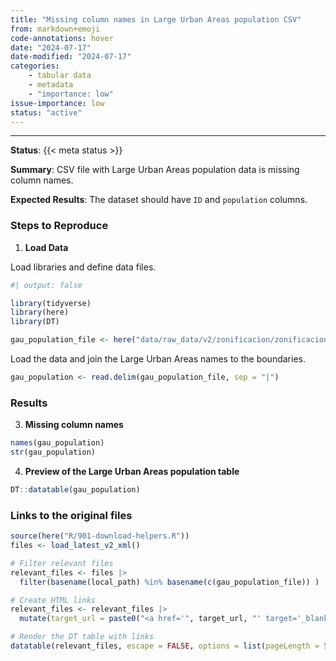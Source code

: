 ```yaml
---
title: "Missing column names in Large Urban Areas population CSV"
from: markdown+emoji
code-annotations: hover
date: "2024-07-17"
date-modified: "2024-07-17"
categories:
    - tabular data
    - metadata
    - "importance: low"
issue-importance: low
status: "active"
---
```


---

**Status**: {{< meta status >}}


**Summary**: CSV file with Large Urban Areas population data is missing column names.

**Expected Results**: The dataset should have `ID` and `population` columns.

### Steps to Reproduce

1. **Load Data**

Load libraries and define data files.

```r
#| output: false

library(tidyverse)
library(here)
library(DT)

gau_population_file <- here("data/raw_data/v2/zonificacion/zonificacion_GAU/poblacion_gaus.csv")
```

Load the data and join the Large Urban Areas names to the boundaries.


```r
gau_population <- read.delim(gau_population_file, sep = "|")
```


### Results

3. **Missing column names**

```r
names(gau_population)
str(gau_population)
```

4. **Preview of the Large Urban Areas population table**

```r
DT::datatable(gau_population)
```



### Links to the original files

```r
source(here("R/901-download-helpers.R"))
files <- load_latest_v2_xml()

# Filter relevant files
relevant_files <- files |> 
  filter(basename(local_path) %in% basename(c(gau_population_file)) )

# Create HTML links
relevant_files <- relevant_files |> 
  mutate(target_url = paste0("<a href='", target_url, "' target='_blank'>", target_url, "</a>"))

# Render the DT table with links
datatable(relevant_files, escape = FALSE, options = list(pageLength = 5))
```


